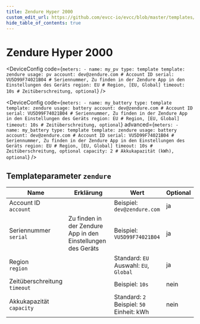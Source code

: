 ```yaml
---
title: Zendure Hyper 2000
custom_edit_url: https://github.com/evcc-io/evcc/blob/master/templates/definition/meter/zendure.yaml
hide_table_of_contents: true
---
```



# Zendure Hyper 2000

<div className="device-detail-container">
  <div className="device-detail-content">
    <DeviceFeatures features="" />

<Tabs>
<TabItem value="pv" label="PV" default>

<DeviceConfig code={`meters:
    - name: my_pv
      type: template
      template: zendure
      usage: pv
      account: dev@zendure.com # Account ID
      serial: VU5D99F74021B04 # Seriennummer, Zu finden in der Zendure App in den Einstellungen des Geräts
      region: EU # Region, [EU, Global]
      timeout: 10s # Zeitüberschreitung, optional`}  />

</TabItem>
<TabItem value="battery" label="Batterie">

<DeviceConfig code={`meters:
    - name: my_battery
      type: template
      template: zendure
      usage: battery
      account: dev@zendure.com # Account ID
      serial: VU5D99F74021B04 # Seriennummer, Zu finden in der Zendure App in den Einstellungen des Geräts
      region: EU # Region, [EU, Global]
      timeout: 10s # Zeitüberschreitung, optional`} advanced={`meters:
    - name: my_battery
      type: template
      template: zendure
      usage: battery
      account: dev@zendure.com # Account ID
      serial: VU5D99F74021B04 # Seriennummer, Zu finden in der Zendure App in den Einstellungen des Geräts
      region: EU # Region, [EU, Global]
      timeout: 10s # Zeitüberschreitung, optional
      capacity: 2 # Akkukapazität (kWh), optional`} />

</TabItem>
</Tabs>
  </div>
  <div className="device-detail-icon">
    <evcc-icon
      type="meter"
      name="zendure-hyper-2000"
      size="400px"
      alt="Zendure Hyper 2000"
      className="device-detail-icon-img"
    ></evcc-icon>
  </div>
</div>

## Templateparameter `zendure`

| Name | Erklärung | Wert | Optional |
|-----------|-----------|------|----------|
| Account ID<br/>`account` |  | Beispiel: `dev@zendure.com` | ja |
| Seriennummer<br/>`serial` | Zu finden in der Zendure App in den Einstellungen des Geräts | Beispiel: `VU5D99F74021B04` | ja |
| Region<br/>`region` |  | Standard: `EU`<br/>Auswahl: `EU`, `Global` | ja |
| Zeitüberschreitung<br/>`timeout` |  | Beispiel: `10s` | nein |
| Akkukapazität<br/>`capacity` |  | Standard: `2`<br/>Beispiel: `50`<br/>Einheit: kWh | nein |

